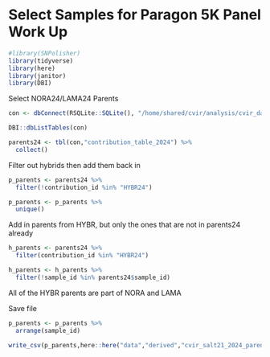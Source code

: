# Select Samples for Paragon 5K Panel Work Up

```r
#library(SNPolisher)
library(tidyverse)
library(here)
library(janitor)
library(DBI)
```

Select NORA24/LAMA24 Parents

```r
con <- dbConnect(RSQLite::SQLite(), "/home/shared/cvir/analysis/cvir_data.db")
```

```r
DBI::dbListTables(con)
```

```r
parents24 <- tbl(con,"contribution_table_2024") %>%
  collect()
```

Filter out hybrids then add them back in

```r
p_parents <- parents24 %>%
  filter(!contribution_id %in% "HYBR24")
```

```r
p_parents <- p_parents %>%
  unique()
```

Add in parents from HYBR, but only the ones that are not in parents24 already

```r
h_parents <- parents24 %>%
  filter(contribution_id %in% "HYBR24")
```

```r
h_parents <- h_parents %>%
  filter(!sample_id %in% parents24$sample_id) 
```

All of the HYBR parents are part of NORA and LAMA

Save file

```r
p_parents <- p_parents %>%
  arrange(sample_id)
```

```r
write_csv(p_parents,here::here("data","derived","cvir_salt21_2024_parents_to_genotype.csv"))
```

